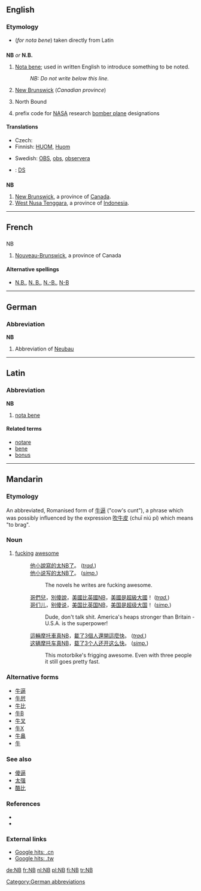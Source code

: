 {{also|Nb|N.-B.}}
==English==

===Etymology===
* (''for nota bene'') taken directly from Latin

==={{initialism}}===
'''NB''' ''or'' '''N.B.'''

# [[nota bene|Nota bene]]; used in written English to introduce something to be noted.
#: ''NB: Do not write below this line.''
# {{Canada}} [[New Brunswick]] (''Canadian province'')
# North Bound
# {{US}}{{aviation}} prefix code for [[NASA]] research [[bomber plane]] designations

====Translations====
{{trans-top|Nota bene; used in written English to introduce something to be noted}}
* Czech: {{t-|cs|Pozn.}}
* Finnish: [[HUOM]], [[Huom]]
{{trans-mid}}
* Swedish: [[OBS]], [[obs]], [[observera]]
{{trans-bottom}}

{{trans-top|New Brunswick}}
{{trans-mid}}
{{trans-bottom}}

{{trans-top|North Bound}}
{{trans-mid}}
{{trans-bottom}}

{{checktrans-top}}
{{checktrans-mid}}
* {{ttbc|Welsh}}: [[DS]]
{{checktrans-bottom}}

==={{abbreviation}}===
'''NB'''

# [[New Brunswick]], a province of [[Canada]].
# [[West Nusa Tenggara]], a province of [[Indonesia]].

----

==French==

==={{abbreviation|French}}===
;NB

# [[Nouveau-Brunswick]], a province of Canada

====Alternative spellings====
* [[N.B.]], [[N. B.]], [[N.-B.]], [[N-B]]

----

==German==

===Abbreviation===
'''NB'''

# {{context|apartment listing|lang=de}} Abbreviation of [[Neubau]]

[[Category:German abbreviations]]

----

==Latin==

===Abbreviation===
'''NB'''

# [[nota bene]]

====Related terms====
* [[notare]]
* [[bene]]
* [[bonus]]

----

==Mandarin==
{{zh-hanzi|[[N]][[B]]}}

===Etymology===
An abbreviated, Romanised form of [[牛逼]] ("cow's cunt"), a phrase which was possibly influenced by the expression [[吹牛皮]] (chuī niú pí) which means "to brag".

===Noun===
{{cmn-noun|ts|pin=niúbī|pint=niu2bi1|rs=牛00}}

# {{slang|lang=zh-cn|skey=niu2bi1}} [[fucking]] [[awesome]]
#: [[他]][[小說]][[寫]][[的]][[太]][[NB]][[了]]。 (''[[Traditional Chinese|trad.]]'')
#: [[他]][[小说]][[写]][[的]][[太]][[NB]][[了]]。 (''[[Simplified Chinese|simp.]]'')
#:: The novels he writes are fucking awesome.
#: [[哥們]][[兒]]，[[別]][[傻]][[說]]，[[美國]][[比]][[英國]][[NB]]，[[美國]][[是]][[超級大國]]！ (''[[Traditional Chinese|trad.]]'')
#: [[哥们]][[儿]]，[[别]][[傻]][[说]]，[[美国]][[比]][[英国]][[NB]]，[[美国]][[是]][[超级大国]]！ (''[[Simplified Chinese|simp.]]'')
#:: Dude, don't talk shit. America's heaps stronger than Britain - U.S.A. is the superpower!
#: [[這]][[輛]][[摩托車]][[真]][[NB]]，[[載]][[了]][[3]][[個]][[人]][[還]][[開]][[這麼]][[快]]。 (''[[Traditional Chinese|trad.]]'')
#: [[这]][[辆]][[摩托车]][[真]][[NB]]，[[载]][[了]][[3]][[个]][[人]][[还]][[开]][[这么]][[快]]。 (''[[Simplified Chinese|simp.]]'')
#:: This motorbike's frigging awesome. Even with three people it still goes pretty fast.

===Alternative forms===
* [[牛逼]]
* [[牛屄]]
* [[牛比]]
* [[牛B]]
* [[牛叉]]
* [[牛X]]
* [[牛鼻]]
* [[牛]]

===See also===
* [[傻逼]]
* [[太强]]
* [[酷比]]

===References===
* {{cite web|url=http://www.nciku.com/|title=牛逼|work=Nciku|language=Mandarin/English|accessdate=2009-06-20}}
* {{pedialite|Mandarin_slang|lang=en}}

===External links===
* [http://www.google.cn/search?hl=zh-CN&q=NB&btnG=Google+%E6%90%9C%E7%B4%A2&aq=f&oq= Google hits: .cn]
* [http://www.google.com.tw/search?hl=zh-CN&q=NB&btnG=Google+%E6%90%9C%E7%B4%A2&aq=f&oq= Google hits: .tw]

[[de:NB]]
[[fr:NB]]
[[nl:NB]]
[[pl:NB]]
[[fi:NB]]
[[tr:NB]]